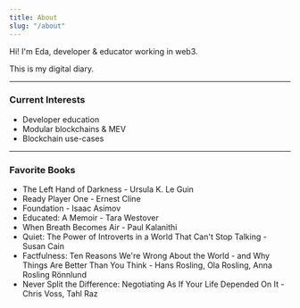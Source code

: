 ```yaml
---
title: About
slug: "/about"
---
```


Hi! I'm Eda, developer & educator working in web3.

This is my digital diary. 

---

### Current Interests
- Developer education
- Modular blockchains & MEV
- Blockchain use-cases

---

### Favorite Books
- The Left Hand of Darkness - Ursula K. Le Guin
- Ready Player One - Ernest Cline
- Foundation - Isaac Asimov
- Educated: A Memoir - Tara Westover
- When Breath Becomes Air - Paul Kalanithi
- Quiet: The Power of Introverts in a World That Can't Stop Talking - Susan Cain
- Factfulness: Ten Reasons We're Wrong About the World - and Why Things Are Better Than You Think - Hans Rosling, Ola Rosling, Anna Rosling Rönnlund
- Never Split the Difference: Negotiating As If Your Life Depended On It - Chris Voss, Tahl Raz